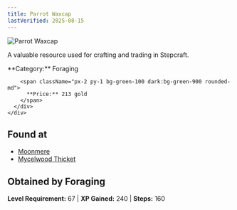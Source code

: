 ```yaml
---
title: Parrot Waxcap
lastVerified: 2025-08-15
---
```


<div className="flex items-start gap-6 mb-8">
  <div className="flex-shrink-0">
    <img src="/assets/resources/foraging/parrot_waxcap_mushroom.png" alt="Parrot Waxcap" className="w-24 h-24 border rounded-lg" />
  </div>
  <div className="flex-1">
    <div className="space-y-2">
      <p className="text-lg text-muted-foreground">A valuable resource used for crafting and trading in Stepcraft.</p>
      <div className="flex flex-wrap gap-4 text-sm">
        <span className="px-2 py-1 bg-blue-100 dark:bg-blue-900 rounded-md">
          **Category:** Foraging
        </span>
        
        <span className="px-2 py-1 bg-green-100 dark:bg-green-900 rounded-md">
          **Price:** 213 gold
        </span>
      </div>
    </div>
  </div>
</div>

## Found at

- [Moonmere](/docs/map/individual/moonmere)
- [Mycelwood Thicket](/docs/map/individual/mycelwood_thicket)

## Obtained by Foraging

**Level Requirement:** 67 | **XP Gained:** 240 | **Steps:** 160
